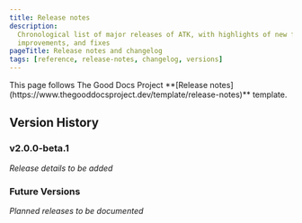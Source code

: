 ```yaml
---
title: Release notes
description:
  Chronological list of major releases of ATK, with highlights of new features,
  improvements, and fixes
pageTitle: Release notes and changelog
tags: [reference, release-notes, changelog, versions]
---
```


<Callout type="info" title="Template guide">
  This page follows The Good Docs Project **[Release
  notes](https://www.thegooddocsproject.dev/template/release-notes)** template.
</Callout>

## Version History

### v2.0.0-beta.1

_Release details to be added_

### Future Versions

_Planned releases to be documented_
